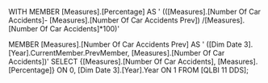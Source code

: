 WITH MEMBER [Measures].[Percentage] AS 
'
(([Measures].[Number Of Car Accidents]-
[Measures].[Number Of Car Accidents Prev])
/[Measures].[Number Of Car Accidents]*100)'

MEMBER [Measures].[Number Of Car Accidents Prev] AS 
'
([Dim Date 3].[Year].CurrentMember.PrevMember,
[Measures].[Number Of Car Accidents])'
SELECT {[Measures].[Number Of Car Accidents], 
[Measures].[Percentage]} ON 0,
[Dim Date 3].[Year].Year ON 1 FROM [QLBI 11 DDS];





